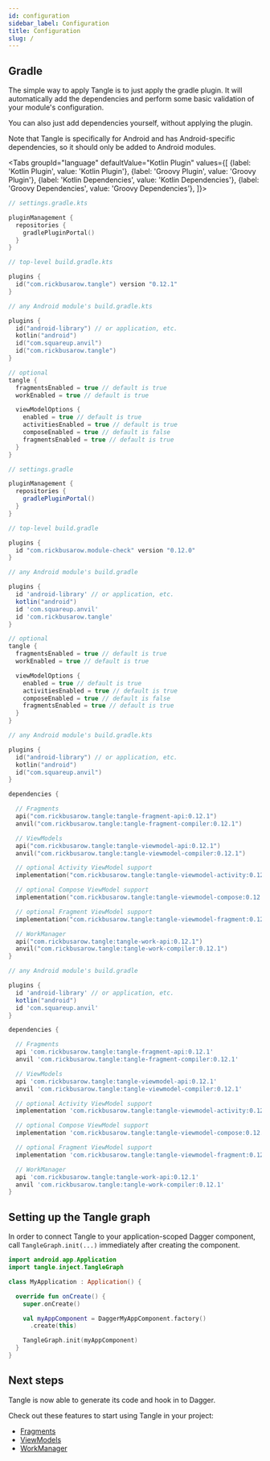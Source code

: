```yaml
---
id: configuration
sidebar_label: Configuration
title: Configuration
slug: /
---
```



## Gradle

The simple way to apply Tangle is to just apply the gradle plugin. It will automatically add the
dependencies and perform some basic validation of your module's configuration.

You can also just add dependencies yourself, without applying the plugin.

Note that Tangle is specifically for Android and has Android-specific dependencies,
so it should only be added to Android modules.

<Tabs groupId="language"
  defaultValue="Kotlin Plugin"
  values={[
    {label: 'Kotlin Plugin', value: 'Kotlin Plugin'},
    {label: 'Groovy Plugin', value: 'Groovy Plugin'},
    {label: 'Kotlin Dependencies', value: 'Kotlin Dependencies'},
    {label: 'Groovy Dependencies', value: 'Groovy Dependencies'},
]}>

<TabItem value="Kotlin Plugin">

```kotlin
// settings.gradle.kts

pluginManagement {
  repositories {
    gradlePluginPortal()
  }
}
```

```kotlin
// top-level build.gradle.kts

plugins {
  id("com.rickbusarow.tangle") version "0.12.1"
}
```

```kotlin
// any Android module's build.gradle.kts

plugins {
  id("android-library") // or application, etc.
  kotlin("android")
  id("com.squareup.anvil")
  id("com.rickbusarow.tangle")
}

// optional
tangle {
  fragmentsEnabled = true // default is true
  workEnabled = true // default is true

  viewModelOptions {
    enabled = true // default is true
    activitiesEnabled = true // default is true
    composeEnabled = true // default is false
    fragmentsEnabled = true // default is true
  }
}
```

</TabItem>

<TabItem value="Groovy Plugin">

```groovy
// settings.gradle

pluginManagement {
  repositories {
    gradlePluginPortal()
  }
}
```

```groovy
// top-level build.gradle

plugins {
  id "com.rickbusarow.module-check" version "0.12.0"
}
```

```groovy
// any Android module's build.gradle

plugins {
  id 'android-library' // or application, etc.
  kotlin("android")
  id 'com.squareup.anvil'
  id 'com.rickbusarow.tangle'
}

// optional
tangle {
  fragmentsEnabled = true // default is true
  workEnabled = true // default is true

  viewModelOptions {
    enabled = true // default is true
    activitiesEnabled = true // default is true
    composeEnabled = true // default is false
    fragmentsEnabled = true // default is true
  }
}
```

</TabItem>

<TabItem value="Kotlin Dependencies">

```kotlin
// any Android module's build.gradle.kts

plugins {
  id("android-library") // or application, etc.
  kotlin("android")
  id("com.squareup.anvil")
}

dependencies {

  // Fragments
  api("com.rickbusarow.tangle:tangle-fragment-api:0.12.1")
  anvil("com.rickbusarow.tangle:tangle-fragment-compiler:0.12.1")

  // ViewModels
  api("com.rickbusarow.tangle:tangle-viewmodel-api:0.12.1")
  anvil("com.rickbusarow.tangle:tangle-viewmodel-compiler:0.12.1")

  // optional Activity ViewModel support
  implementation("com.rickbusarow.tangle:tangle-viewmodel-activity:0.12.1")

  // optional Compose ViewModel support
  implementation("com.rickbusarow.tangle:tangle-viewmodel-compose:0.12.1")

  // optional Fragment ViewModel support
  implementation("com.rickbusarow.tangle:tangle-viewmodel-fragment:0.12.1")

  // WorkManager
  api("com.rickbusarow.tangle:tangle-work-api:0.12.1")
  anvil("com.rickbusarow.tangle:tangle-work-compiler:0.12.1")
}
```

</TabItem>

<TabItem value="Groovy Dependencies">

```groovy
// any Android module's build.gradle

plugins {
  id 'android-library' // or application, etc.
  kotlin("android")
  id 'com.squareup.anvil'
}

dependencies {

  // Fragments
  api 'com.rickbusarow.tangle:tangle-fragment-api:0.12.1'
  anvil 'com.rickbusarow.tangle:tangle-fragment-compiler:0.12.1'

  // ViewModels
  api 'com.rickbusarow.tangle:tangle-viewmodel-api:0.12.1'
  anvil 'com.rickbusarow.tangle:tangle-viewmodel-compiler:0.12.1'

  // optional Activity ViewModel support
  implementation 'com.rickbusarow.tangle:tangle-viewmodel-activity:0.12.1'

  // optional Compose ViewModel support
  implementation 'com.rickbusarow.tangle:tangle-viewmodel-compose:0.12.1'

  // optional Fragment ViewModel support
  implementation 'com.rickbusarow.tangle:tangle-viewmodel-fragment:0.12.1'

  // WorkManager
  api 'com.rickbusarow.tangle:tangle-work-api:0.12.1'
  anvil 'com.rickbusarow.tangle:tangle-work-compiler:0.12.1'
}
```
</TabItem>

</Tabs>

## Setting up the Tangle graph

In order to connect Tangle to your application-scoped Dagger component,
call `TangleGraph.init(...)` immediately after creating the component.

```kotlin
import android.app.Application
import tangle.inject.TangleGraph

class MyApplication : Application() {

  override fun onCreate() {
    super.onCreate()

    val myAppComponent = DaggerMyAppComponent.factory()
      .create(this)

    TangleGraph.init(myAppComponent)
  }
}
```
## Next steps

Tangle is now able to generate its code and hook in to Dagger.

Check out these features to start using Tangle in your project:
- [Fragments](fragments/fragments.mdx)
- [ViewModels](viewModels/viewModels.md)
- [WorkManager](workManager/workManager.md)
